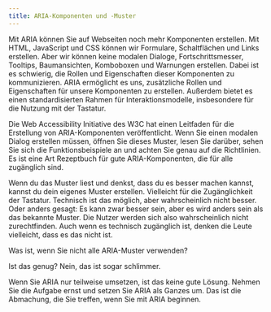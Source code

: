 ```yaml
---
title: ARIA-Komponenten und -Muster
---
```


Mit ARIA können Sie auf Webseiten noch mehr Komponenten erstellen. Mit HTML, JavaScript und CSS können wir Formulare, Schaltflächen
und Links erstellen. Aber wir können keine modalen Dialoge, Fortschrittsmesser, Tooltips, Baumansichten, Komboboxen und Warnungen
erstellen. Dabei ist es schwierig, die Rollen und Eigenschaften dieser Komponenten zu kommunizieren. ARIA ermöglicht es uns,
zusätzliche Rollen und Eigenschaften für unsere Komponenten zu erstellen. Außerdem bietet es einen standardisierten Rahmen für
Interaktionsmodelle, insbesondere für die Nutzung mit der Tastatur.

Die Web Accessibility Initiative des W3C hat einen Leitfaden für die Erstellung von ARIA-Komponenten veröffentlicht. Wenn Sie einen
modalen Dialog erstellen müssen, öffnen Sie dieses Muster, lesen Sie darüber, sehen Sie sich die Funktionsbeispiele an und achten Sie
genau auf die Richtlinien. Es ist eine Art Rezeptbuch für gute ARIA-Komponenten, die für alle zugänglich sind.

Wenn du das Muster liest und denkst, dass du es besser machen kannst, kannst du dein eigenes Muster erstellen. Vielleicht für die
Zugänglichkeit der Tastatur. Technisch ist das möglich, aber wahrscheinlich nicht besser. Oder anders gesagt: Es kann zwar besser sein,
aber es wird anders sein als das bekannte Muster. Die Nutzer werden sich also wahrscheinlich nicht zurechtfinden. Auch wenn es
technisch zugänglich ist, denken die Leute vielleicht, dass es das nicht ist.

Was ist, wenn Sie nicht alle ARIA-Muster verwenden?

Ist das genug? Nein, das ist sogar schlimmer.

Wenn Sie ARIA nur teilweise umsetzen, ist das keine gute Lösung. Nehmen Sie die Aufgabe ernst und setzen Sie ARIA als Ganzes um. Das
ist die Abmachung, die Sie treffen, wenn Sie mit ARIA beginnen.

